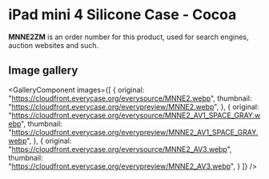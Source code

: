 
# iPad mini 4 Silicone Case - Cocoa

<Callout type='info' emoji='👉🏻'>**MNNE2ZM** is an order number for this product, used for search engines, auction websites and such.</Callout>

## Image gallery

<GalleryComponent
    images={[
      {
        original: "https://cloudfront.everycase.org/everysource/MNNE2.webp",
        thumbnail: "https://cloudfront.everycase.org/everypreview/MNNE2.webp",
      },
      {
        original: "https://cloudfront.everycase.org/everysource/MNNE2_AV1_SPACE_GRAY.webp",
        thumbnail: "https://cloudfront.everycase.org/everypreview/MNNE2_AV1_SPACE_GRAY.webp",
      },
      {
        original: "https://cloudfront.everycase.org/everysource/MNNE2_AV3.webp",
        thumbnail: "https://cloudfront.everycase.org/everypreview/MNNE2_AV3.webp",
      }
    ]}
  />
